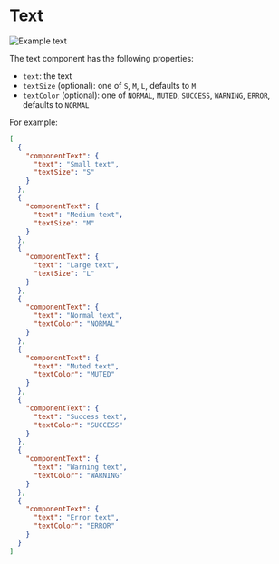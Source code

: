 
# Text

<ImageContainer withBorder={true}>![Example text](/images/ui-components/text.png)</ImageContainer>

The text component has the following properties:

- `text`: the text
- `textSize` (optional): one of `S`, `M`, `L`, defaults to `M`
- `textColor` (optional): one of `NORMAL`, `MUTED`, `SUCCESS`, `WARNING`, `ERROR`, defaults to `NORMAL`

For example:

```json
[
  {
    "componentText": {
      "text": "Small text",
      "textSize": "S"
    }
  },
  {
    "componentText": {
      "text": "Medium text",
      "textSize": "M"
    }
  },
  {
    "componentText": {
      "text": "Large text",
      "textSize": "L"
    }
  },
  {
    "componentText": {
      "text": "Normal text",
      "textColor": "NORMAL"
    }
  },
  {
    "componentText": {
      "text": "Muted text",
      "textColor": "MUTED"
    }
  },
  {
    "componentText": {
      "text": "Success text",
      "textColor": "SUCCESS"
    }
  },
  {
    "componentText": {
      "text": "Warning text",
      "textColor": "WARNING"
    }
  },
  {
    "componentText": {
      "text": "Error text",
      "textColor": "ERROR"
    }
  }
]
```
